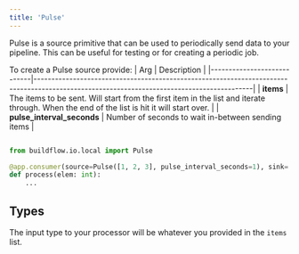 ```yaml
---
title: 'Pulse'
---
```


Pulse is a source primitive that can be used to periodically send data to your pipeline. This can be useful for testing or for creating a periodic job.

To create a Pulse source provide:
| Arg                        | Description                                                                                                                               |
|----------------------------|-------------------------------------------------------------------------------------------------------------------------------------------|
| **items**                  | The items to be sent. Will start from the first item in the list and iterate through. When the end of the list is hit it will start over. |
| **pulse_interval_seconds** | Number of seconds to wait in-between sending items                                                                                        |

```python

from buildflow.io.local import Pulse

@app.consumer(source=Pulse([1, 2, 3], pulse_interval_seconds=1), sink=...)
def process(elem: int):
    ...
```

## Types

The input type to your processor will be whatever you provided in the `items` list.